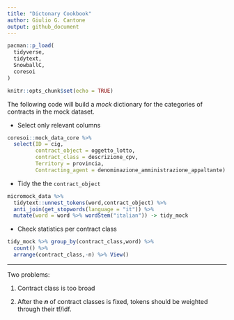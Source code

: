 ```yaml
---
title: "Dictonary Cookbook"
author: Giulio G. Cantone
output: github_document
---
```


```r
pacman::p_load(
  tidyverse,
  tidytext,
  SnowballC,
  coresoi
)

knitr::opts_chunk$set(echo = TRUE)
```

The following code will build a *mock* dictionary for the categories of contracts in the mock dataset.

-   Select only relevant columns

```r

coresoi::mock_data_core %>%
  select(ID = cig,
         contract_object = oggetto_lotto,
         contract_class = descrizione_cpv,
         Territory = provincia,
         Contracting_agent = denominazione_amministrazione_appaltante) -> micromock_data
```

-   Tidy the the `contract_object`

```r

micromock_data %>%
  tidytext::unnest_tokens(word,contract_object) %>%
  anti_join(get_stopwords(language = "it")) %>%
  mutate(word = word %>% wordStem("italian")) -> tidy_mock

```

-   Check statistics per contract class

```r
tidy_mock %>% group_by(contract_class,word) %>%
  count() %>%
  arrange(contract_class,-n) %>% View()
```

---

Two problems:

1.  Contract class is too broad

2.  After the ***n*** of contract classes is fixed, tokens should be weighted through their tf/idf.
